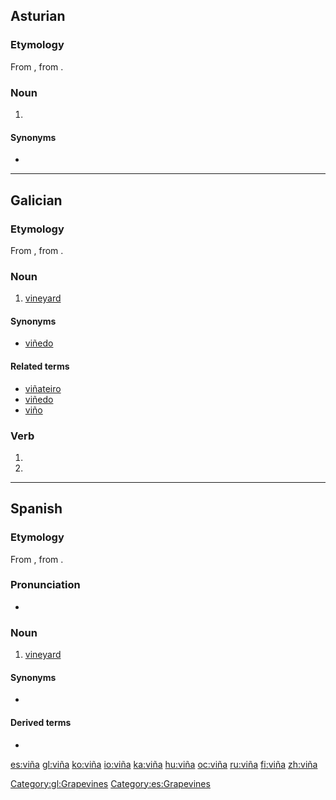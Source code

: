 {{also|vina|Viña}}
==Asturian==

===Etymology===
From {{etyl|la|ast}} {{term|vīnea||lang=la|vineyard, grapevine}}, from {{term|vīnum||lang=la|wine}}.

===Noun===
{{ast-noun|f|viñes}}

# {{l/en|vineyard}} {{gloss|grape plantation}}

====Synonyms====
* {{l|ast|viñéu}}
----
{{DEFAULTSORT:vina}}
==Galician==

===Etymology===
From {{etyl|la|gl}} {{term|vīnea||lang=la|vineyard, grapevine}}, from {{term|vīnum||lang=la|wine}}.

===Noun===
{{gl-noun|f}}

# [[vineyard]]

====Synonyms====
* {{sense|vineyard}} [[viñedo]]

====Related terms====
* [[viñateiro]]
* [[viñedo]]
* [[viño]]

===Verb===
{{gl-verb-form}}

# {{inflection of|vir||1|s|impf|indc|lang=gl}}
# {{inflection of|vir||3|s|impf|indc|lang=gl}}

[[Category:gl:Grapevines]]

----

==Spanish==
{{wikipedia|lang=es}}

===Etymology===
From {{etyl|la|es}} {{term|vīnea||lang=la|vineyard, grapevine}}, from {{term|vīnum||lang=la|wine}}.

===Pronunciation===
* {{IPA|/ˈbi.ɲa/|lang=es}}

===Noun===
{{es-noun|f}}

# [[vineyard]]

====Synonyms====
* {{l|es|viñedo|g=m}}

====Derived terms====
* {{l|es|viñador|g=m}}

[[Category:es:Grapevines]]

[[es:viña]]
[[gl:viña]]
[[ko:viña]]
[[io:viña]]
[[ka:viña]]
[[hu:viña]]
[[oc:viña]]
[[ru:viña]]
[[fi:viña]]
[[zh:viña]]